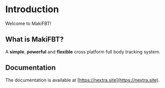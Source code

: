 # Introduction
 
Welcome to MakiFBT!

## What is MakiFBT?

A **simple**, **powerful** and **flexible** cross platform full body tracking system.

## Documentation

The documentation is available at [https://nextra.site](https://nextra.site).
